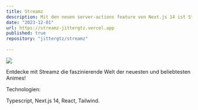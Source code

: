 ```yaml
---
title: Streamz
description: Mit den neuen server-actions feature von Next.js 14 ist Streamz entstanden eine simple Webseite die beliebte Animes in einen infinte scroll anzeigt.
date: "2023-12-01"
url: https://streamz-jittergtz.vercel.app
published: true
repository: "jittergtz/streamz"
  
---
```



[![](/streamz-prev.png)](https://streamz-jittergtz.vercel.app)

Entdecke mit Streamz die faszinierende Welt der neuesten und beliebtesten Animes! 

Technologien: 

Typescript, Next.js 14, React, Tailwind.
